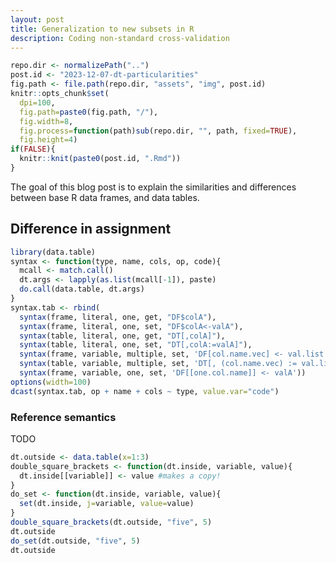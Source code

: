 ```yaml
---
layout: post
title: Generalization to new subsets in R
description: Coding non-standard cross-validation 
---
```


```r
repo.dir <- normalizePath("..")
post.id <- "2023-12-07-dt-particularities"
fig.path <- file.path(repo.dir, "assets", "img", post.id)
knitr::opts_chunk$set(
  dpi=100,
  fig.path=paste0(fig.path, "/"),
  fig.width=8,
  fig.process=function(path)sub(repo.dir, "", path, fixed=TRUE),
  fig.height=4)
if(FALSE){
  knitr::knit(paste0(post.id, ".Rmd"))
}
```

The goal of this blog post is to explain the similarities and
differences between base R data frames, and data tables.

## Difference in assignment

```r
library(data.table)
syntax <- function(type, name, cols, op, code){
  mcall <- match.call()
  dt.args <- lapply(as.list(mcall[-1]), paste)
  do.call(data.table, dt.args)
}
syntax.tab <- rbind(
  syntax(frame, literal, one, get, "DF$colA"),
  syntax(frame, literal, one, set, "DF$colA<-valA"),
  syntax(table, literal, one, get, "DT[,colA]"),
  syntax(table, literal, one, set, "DT[,colA:=valA]"),
  syntax(frame, variable, multiple, set, 'DF[col.name.vec] <- val.list'),
  syntax(table, variable, multiple, set, 'DT[, (col.name.vec) := val.list]'),
  syntax(frame, variable, one, set, 'DF[[one.col.name]] <- valA'))
options(width=100)
dcast(syntax.tab, op + name + cols ~ type, value.var="code")  
```

### Reference semantics

TODO

```r
dt.outside <- data.table(x=1:3)
double_square_brackets <- function(dt.inside, variable, value){
  dt.inside[[variable]] <- value #makes a copy!
}
do_set <- function(dt.inside, variable, value){
  set(dt.inside, j=variable, value=value)
}
double_square_brackets(dt.outside, "five", 5)
dt.outside
do_set(dt.outside, "five", 5)
dt.outside
```
